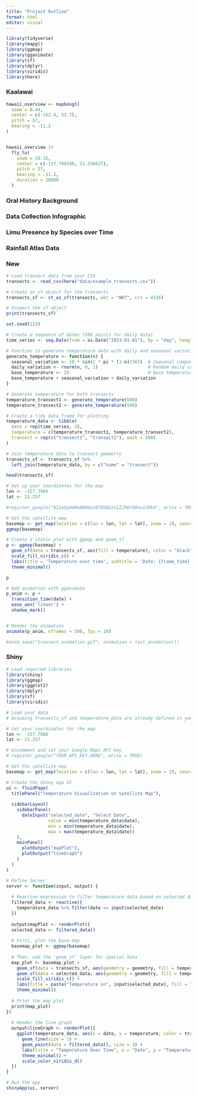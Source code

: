 ```yaml
---
title: "Project Outline"
format: html
editor: visual
---
```


```r
library(tidyverse)
library(mapgl)
library(ggmap)
library(gganimate)
library(sf)
library(dplyr)
library(viridis)
library(here)
```

### Kaalawai

```r

hawaii_overview <- mapboxgl(
  zoom = 0.44,
  center = c(-162.4, 53.7),
  pitch = 57,
  bearing = -11.2
)


hawaii_overview |>
  fly_to(
    zoom = 19.16,
    center = c(-157.796598, 21.256627),
    pitch = 57,
    bearing = -11.2,
    duration = 20000
  )

```

### Oral History Background

### Data Collection Infographic

### Limu Presence by Species over Time

### Rainfall Atlas Data

### New

```r
# Load transect data from your CSV
transects <- read_csv(here("data/example_transects.csv"))

# Create an sf object for the transects
transects_sf <- st_as_sf(transects, wkt = "WKT", crs = 4326)

# Inspect the sf object
print(transects_sf)

```

```r
set.seed(123)

# Create a sequence of dates (500 points for daily data)
time_series <- seq.Date(from = as.Date("2023-01-01"), by = "day", length.out = 500)

# Function to generate temperature data with daily and seasonal variation
generate_temperature <- function(n) {
  seasonal_variation <- 10 * sin(2 * pi * (1:n)/365)  # Seasonal component
  daily_variation <- rnorm(n, 0, 1)                   # Random daily component
  base_temperature <- 25                              # Base temperature (°C)
  base_temperature + seasonal_variation + daily_variation
}

# Generate temperature for both transects
temperature_transect1 <- generate_temperature(500)
temperature_transect2 <- generate_temperature(500)

# Create a tidy data frame for plotting
temperature_data <- tibble(
  date = rep(time_series, 2),
  temperature = c(temperature_transect1, temperature_transect2),
  transect = rep(c("transect1", "transect2"), each = 500)
)

# Join temperature data to transect geometry
transects_sf <- transects_sf %>%
  left_join(temperature_data, by = c("name" = "transect"))

```

```r
head(transects_sf)
```

```r
# Set up your coordinates for the map
lon <- -157.7966
lat <- 21.257

#register_google("AIzaSyAVNo8B0Quo97QVBIzsIIJh6rQ0vu1J6k4", write = TRUE)

# Get the satellite map
basemap <- get_map(location = c(lon = lon, lat = lat), zoom = 19, source = "google", maptype = "satellite")
ggmap(basemap)

```

```r
# Create a static plot with ggmap and geom_sf
p <- ggmap(basemap) +
  geom_sf(data = transects_sf, aes(fill = temperature), color = "black", alpha = 0.5) +
  scale_fill_viridis_c() +
  labs(title = 'Temperature over time', subtitle = 'Date: {frame_time}', fill = "Temperature (°C)") +
  theme_minimal()

p

```

```r
# Add animation with gganimate
p_anim <- p +
  transition_time(date) +
  ease_aes('linear') +
  shadow_mark()



```

```r
# Render the animation
animate(p_anim, nframes = 500, fps = 10)
```

```r
#anim_save("transect_animation.gif", animation = last_animation())
```

### Shiny

```r
# Load required libraries
library(shiny)
library(ggmap)
library(ggplot2)
library(dplyr)
library(sf)
library(viridis)

# Load your data
# Assuming transects_sf and temperature_data are already defined in your environment

# Set your coordinates for the map
lon <- -157.7966
lat <- 21.257

# Uncomment and set your Google Maps API key
# register_google("YOUR_API_KEY_HERE", write = TRUE)

# Get the satellite map
basemap <- get_map(location = c(lon = lon, lat = lat), zoom = 19, source = "google", maptype = "satellite")

# Create the Shiny app UI
ui <- fluidPage(
  titlePanel("Temperature Visualization on Satellite Map"),
  
  sidebarLayout(
    sidebarPanel(
      dateInput("selected_date", "Select Date", 
                value = min(temperature_data$date), 
                min = min(temperature_data$date), 
                max = max(temperature_data$date))
    ),
    mainPanel(
      plotOutput("mapPlot"),
      plotOutput("lineGraph")
    )
  )
)

# Define Server
server <- function(input, output) {
  
  # Reactive expression to filter temperature data based on selected date
  filtered_data <- reactive({
    temperature_data %>% filter(date == input$selected_date)
  })
  
  output$mapPlot <- renderPlot({
  selected_data <- filtered_data()
  
  # First, plot the base map
  basemap_plot <- ggmap(basemap)
  
  # Then, add the `geom_sf` layer for spatial data
  map_plot <- basemap_plot + 
    geom_sf(data = transects_sf, aes(geometry = geometry, fill = temperature), color = "black", alpha = 0.5) +
    geom_sf(data = selected_data, aes(geometry = geometry, fill = temperature), color = "red", size = 2) +
    scale_fill_viridis_c() +
    labs(title = paste("Temperature on", input$selected_date), fill = "Temperature (°C)") +
    theme_minimal()
  
  # Print the map plot
  print(map_plot)
}) 
  
  # Render the line graph
  output$lineGraph <- renderPlot({
    ggplot(temperature_data, aes(x = date, y = temperature, color = transect)) +
      geom_line(size = 1) +
      geom_point(data = filtered_data(), size = 3) +
      labs(title = "Temperature Over Time", x = "Date", y = "Temperature (°C)", color = "Transect") +
      theme_minimal() +
      scale_color_viridis_d()
  })
}

# Run the app
shinyApp(ui, server)


```
